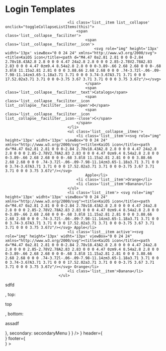 

<Meta title="Pages/Home/Panel" component={PanelTemplate} />

# Login Templates

                                <li class='list__item list__collapse' onclick="toggleCollapseListItems(this)">
                                    <span class='list__collapse__faciliter'>
                                        <span class='list__collapse__faciliter__icon'>
                                            <svg role="img" height='13px' widht='13px' viewBox="0 0 24 24" xmlns="http://www.w3.org/2000/svg"><title>KaiOS icon</title><path d="M4.47 0a2.81 2.81 0 0 0-2.84 2.78v18.43A2.8 2.8 0 0 0 4.47 24a2.8 2.8 0 0 0 2.85-2.78V2.78A2.83 2.83 0 0 0 4.47 0zm9.4 8.54a2.8 2.8 0 0 0-3.89-.66 2.68 2.68 0 0 0-.68 3.8l8 11.15a2.81 2.81 0 0 0 3.88.66 2.68 2.68 0 0 0 .74-3.72l-.06-.09-7.98-11.14zm3.65-1.18a3.71 3.71 0 0 0 3.74-3.67A3.71 3.71 0 0 0 17.52.02a3.71 3.71 0 0 0-3.75 3.67 3.71 3.71 0 0 0 3.75 3.67z"/></svg>
                                        </span>
                                        <span class='list__collapse__faciliter__text'>Catalogs</span>
                                        <span class='list__collapse__faciliter__icon list__collapse__faciliter__icon--open'>O</span>
                                        <span class='list__collapse__faciliter__icon list__collapse__faciliter__icon--close'>C</span>
                                    </span>
                                </li>
                                <ul class='list__collapse__itmes'>
                                    <li class='list__item'><svg role="img" height='13px' widht='13px' viewBox="0 0 24 24" xmlns="http://www.w3.org/2000/svg"><title>KaiOS icon</title><path d="M4.47 0a2.81 2.81 0 0 0-2.84 2.78v18.43A2.8 2.8 0 0 0 4.47 24a2.8 2.8 0 0 0 2.85-2.78V2.78A2.83 2.83 0 0 0 4.47 0zm9.4 8.54a2.8 2.8 0 0 0-3.89-.66 2.68 2.68 0 0 0-.68 3.8l8 11.15a2.81 2.81 0 0 0 3.88.66 2.68 2.68 0 0 0 .74-3.72l-.06-.09-7.98-11.14zm3.65-1.18a3.71 3.71 0 0 0 3.74-3.67A3.71 3.71 0 0 0 17.52.02a3.71 3.71 0 0 0-3.75 3.67 3.71 3.71 0 0 0 3.75 3.67z"/></svg>
                                        Apple</li>
                                    <li class='list__item'>Orange</li>
                                    <li class='list__item'>Banana</li>
                                </ul>
                                <li class='list__item'> <svg role="img" height='13px' widht='13px' viewBox="0 0 24 24" xmlns="http://www.w3.org/2000/svg"><title>KaiOS icon</title><path d="M4.47 0a2.81 2.81 0 0 0-2.84 2.78v18.43A2.8 2.8 0 0 0 4.47 24a2.8 2.8 0 0 0 2.85-2.78V2.78A2.83 2.83 0 0 0 4.47 0zm9.4 8.54a2.8 2.8 0 0 0-3.89-.66 2.68 2.68 0 0 0-.68 3.8l8 11.15a2.81 2.81 0 0 0 3.88.66 2.68 2.68 0 0 0 .74-3.72l-.06-.09-7.98-11.14zm3.65-1.18a3.71 3.71 0 0 0 3.74-3.67A3.71 3.71 0 0 0 17.52.02a3.71 3.71 0 0 0-3.75 3.67 3.71 3.71 0 0 0 3.75 3.67z"/></svg> Apple</li>
                                <li class='list__item active'><svg role="img" height='13px' widht='13px' viewBox="0 0 24 24" xmlns="http://www.w3.org/2000/svg"><title>KaiOS icon</title><path d="M4.47 0a2.81 2.81 0 0 0-2.84 2.78v18.43A2.8 2.8 0 0 0 4.47 24a2.8 2.8 0 0 0 2.85-2.78V2.78A2.83 2.83 0 0 0 4.47 0zm9.4 8.54a2.8 2.8 0 0 0-3.89-.66 2.68 2.68 0 0 0-.68 3.8l8 11.15a2.81 2.81 0 0 0 3.88.66 2.68 2.68 0 0 0 .74-3.72l-.06-.09-7.98-11.14zm3.65-1.18a3.71 3.71 0 0 0 3.74-3.67A3.71 3.71 0 0 0 17.52.02a3.71 3.71 0 0 0-3.75 3.67 3.71 3.71 0 0 0 3.75 3.67z"/></svg> Orange</li>
                                <li class='list__item'>Banana</li>
                            </ul>

<Canvas>
    <Story name='Devault'>
        <PanelTemplate 
            sidebar={ 
                <Sidebar 
                    theme='royal-blue'
                    menu={
                        {
                            primary: {
                                logo: <p>sdfd</p>,
                                top: <p>top</p>,
                                bottom: <p>assadf</p>
                            },
                            secondary: secondaryMenu
                        }
                    }
                />
             }
            header={ <div class='box' /> }
            footer={ <div class='box' /> }
        >
            <div class='box' />
        </PanelTemplate>
    </Story>
</Canvas> 